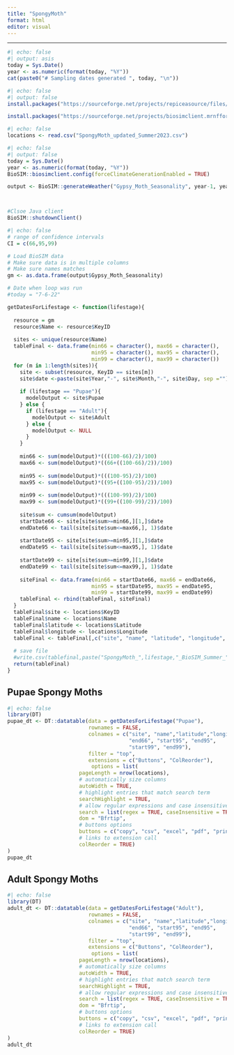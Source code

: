 ```yaml
---
title: "SpongyMoth"
format: html
editor: visual
---
```


------------------------------------------------------------------------

```r
#| echo: false
#| output: asis
today = Sys.Date()
year <- as.numeric(format(today, "%Y"))
cat(paste0("# Sampling dates generated ", today, "\n"))
```

```r
#| echo: false
#| output: false
install.packages("https://sourceforge.net/projects/repiceasource/files/latest/download", repos = NULL,  type="source")

install.packages("https://sourceforge.net/projects/biosimclient.mrnfforesttools.p/files/latest/download", repos = NULL,  type="source")
```

```r
#| echo: false
locations <- read.csv("SpongyMoth_updated_Summer2023.csv")
```

```r
#| echo: false
#| output: false
today = Sys.Date()
year <- as.numeric(format(today, "%Y"))
BioSIM::biosimclient.config(forceClimateGenerationEnabled = TRUE)

output <- BioSIM::generateWeather("Gypsy_Moth_Seasonality", year-1, year, locations$KeyID, locations$Latitude, locations$Longitude);



#Clsoe Java client
BioSIM::shutdownClient()

```

```r
#| echo: false
# range of confidence intervals
CI = c(66,95,99)

# Load BioSIM data
# Make sure data is in multiple columns
# Make sure names matches
gm <- as.data.frame(output$Gypsy_Moth_Seasonality)

# Date when loop was run
#today = "7-6-22"

getDatesForLifestage <- function(lifestage){
  
  resource = gm
  resource$Name <- resource$KeyID
  
  sites <- unique(resource$Name)
  tableFinal <- data.frame(min66 = character(), max66 = character(),
                           min95 = character(), max95 = character(),
                           min99 = character(), max99 = character())
  for (m in 1:length(sites)){
    site <- subset(resource, KeyID == sites[m])  
    site$date <-paste(site$Year,"-", site$Month,"-", site$Day, sep ="") 
    
    if (lifestage == "Pupae"){
      modelOutput <- site$Pupae
    } else {
      if (lifestage == "Adult"){
        modelOutput <- site$Adult
      } else {
        modelOutput <- NULL
      }
    }
    
    min66 <- sum(modelOutput)*(((100-66)/2)/100)
    max66 <- sum(modelOutput)*((66+((100-66)/2))/100) 
    
    min95 <- sum(modelOutput)*(((100-95)/2)/100)
    max95 <- sum(modelOutput)*((95+((100-95)/2))/100) 
    
    min99 <- sum(modelOutput)*(((100-99)/2)/100)
    max99 <- sum(modelOutput)*((99+((100-99)/2))/100) 
    
    site$sum <- cumsum(modelOutput)
    startDate66 <- site[site$sum>=min66,][1,]$date
    endDate66 <- tail(site[site$sum<=max66,], 1)$date
    
    startDate95 <- site[site$sum>=min95,][1,]$date
    endDate95 <- tail(site[site$sum<=max95,], 1)$date
    
    startDate99 <- site[site$sum>=min99,][1,]$date
    endDate99 <- tail(site[site$sum<=max99,], 1)$date
    
    siteFinal <- data.frame(min66 = startDate66, max66 = endDate66,
                           min95 = startDate95, max95 = endDate95,
                           min99 = startDate99, max99 = endDate99)
    tableFinal <- rbind(tableFinal, siteFinal)
  }
  tableFinal$site <- locations$KeyID
  tableFinal$name <- locations$Name
  tableFinal$latitude <- locations$Latitude
  tableFinal$longitude <- locations$Longitude
  tableFinal <- tableFinal[,c("site", "name", "latitude", "longitude", "min66","max66","min95","max95","min99","max99")]
  
  # save file
  #write.csv(tablefinal,paste("SpongyMoth_",lifestage,"_BioSIM_Summer_",year,"_Sampling_dates_",today,".csv",sep=""))
  return(tableFinal)
}
```

## Pupae Spongy Moths

```r
#| echo: false
library(DT)
pupae_dt <- DT::datatable(data = getDatesForLifestage("Pupae"),
                          rownames = FALSE,
                          colnames = c("site", "name","latitude","longitude","start66",
                                       "end66", "start95", "end95",
                                       "start99", "end99"),
                          filter = "top",
                          extensions = c("Buttons", "ColReorder"),
                           options = list(
                       pageLength = nrow(locations), 
                       # automatically size columns
                       autoWidth = TRUE,
                       # highlight entries that match search term
                       searchHighlight = TRUE,
                       # allow regular expressions and case insensitive searches
                       search = list(regex = TRUE, caseInsensitive = TRUE),
                       dom = "Bfrtip",
                       # buttons options
                       buttons = c("copy", "csv", "excel", "pdf", "print", "colvis"),
                       # links to extension call
                       colReorder = TRUE)
)
pupae_dt

```

## Adult Spongy Moths

```r
#| echo: false
library(DT)
adult_dt <- DT::datatable(data = getDatesForLifestage("Adult"),
                          rownames = FALSE,
                          colnames = c("site", "name","latitude","longitude","start66",
                                       "end66", "start95", "end95",
                                       "start99", "end99"),
                          filter = "top",
                          extensions = c("Buttons", "ColReorder"),
                           options = list(
                       pageLength = nrow(locations), 
                       # automatically size columns
                       autoWidth = TRUE,
                       # highlight entries that match search term
                       searchHighlight = TRUE,
                       # allow regular expressions and case insensitive searches
                       search = list(regex = TRUE, caseInsensitive = TRUE),
                       dom = "Bfrtip",
                       # buttons options
                       buttons = c("copy", "csv", "excel", "pdf", "print", "colvis"),
                       # links to extension call
                       colReorder = TRUE)
)
adult_dt

```
